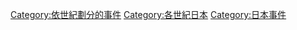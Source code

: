 [[Category:依世紀劃分的事件|Category:依世紀劃分的事件]]
[[Category:各世紀日本|Category:各世紀日本]]
[[Category:日本事件|Category:日本事件]]